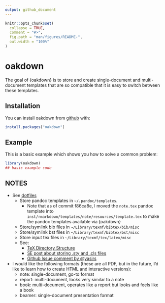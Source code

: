 ```yaml
---
output: github_document
---
```


<!-- README.md is generated from README.Rmd. Please edit that file -->

```r
knitr::opts_chunk$set(
  collapse = TRUE,
  comment = "#>",
  fig.path = "man/figures/README-",
  out.width = "100%"
)
```

# oakdown

<!-- badges: start -->
<!-- badges: end -->

The goal of {oakdown} is to store and create single-document and multi-document templates that are so compatible that it is easy to switch between these templates.

## Installation

You can install oakdown from [github](https://github.com/omkarakatta/oakdown) with:

``` r
install.packages("oakdown")
```

## Example

This is a basic example which shows you how to solve a common problem:

```r
library(oakdown)
## basic example code
```

## NOTES

- See [dotfiles](https://github.com/omkarakatta/dotfiles)
  - Store pandoc templates in `~/.pandoc/templates`.
    - Note that as of commit f86ca8e, I moved the `note.tex` pandoc template into `inst/rmarkdown/templates/note/resources/template.tex` to make the pandoc templates available via {oakdown}
  - Store/symlink bib files in `~/Library/texmf/bibtex/bib/misc`
  - Store/symlink bst files in `~/Library/texmf/bibtex/bst/misc`
  - Store input tex files in `~/Library/texmf/tex/latex/misc`
  - See:
    - [TeX Directory Structure](http://tug.org/tds/tds.html#Local-additions)
    - [SE post about storing .sty and .cls files](https://tex.stackexchange.com/questions/1137/where-do-i-place-my-own-sty-or-cls-files-to-make-them-available-to-all-my-te)
    - [Github Issue comment by @yasirs](https://github.com/rstudio/bookdown/issues/362#issuecomment-286327374)
- I would like the following formats (these are all PDF, but in the future, I'd like to learn how to create HTML and interactive versions):
  - note: single-document, go-to format
  - report: multi-document, looks very similar to a note
  - book: multi-document, operates like a report but looks and feels like a book
  - beamer: single-document presentation format
